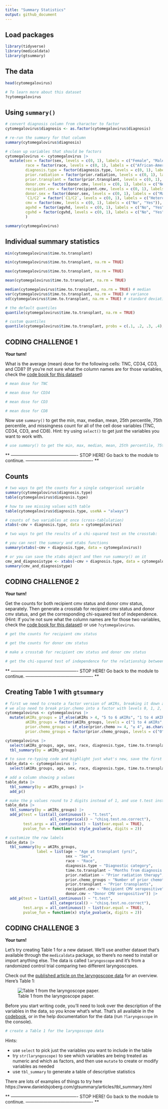 ```yaml
---
title: "Summary Statistics"
output: github_document
---
```


## Load packages

```r
library(tidyverse)
library(medicaldata) 
library(gtsummary)
```

## The data

```r
head(cytomegalovirus)
```


```r
# To learn more about this dataset
?cytomegalovirus
```

## Using `summary()`

```r
# convert diagnosis column from character to factor
cytomegalovirus$diagnosis <- as.factor(cytomegalovirus$diagnosis)

# re-run the summary for that column
summary(cytomegalovirus$diagnosis)
```

```r
# clean up variables that should be factors
cytomegalovirus <- cytomegalovirus |> 
  mutate(sex = factor(sex, levels = c(0, 1), labels = c("Female", "Male")),
         race = factor(race, levels = c(0, 1), labels = c("African-American", "White")),
         diagnosis.type = factor(diagnosis.type, levels = c(0, 1), labels = c("Lymphoid", "Myeloid")),
         prior.radiation = factor(prior.radiation, levels = c(0, 1), labels = c("No", "Yes")),
         prior.transplant = factor(prior.transplant, levels = c(0, 1), labels = c("No", "Yes")),
         donor.cmv = factor(donor.cmv, levels = c(0, 1), labels = c("Negative", "Positive")),
         recipient.cmv = factor(recipient.cmv, levels = c(0, 1), labels = c("Negative", "Positive")),
         donor.sex = factor(donor.sex, levels = c(0, 1), labels = c("Male", "Female")),
         `C1/C2` = factor(`C1/C2`, levels = c(0, 1), labels = c("Heterozygous", "Homozygous")),
         cmv = factor(cmv, levels = c(0, 1), labels = c("No", "Yes")),
         agvhd = factor(agvhd, levels = c(0, 1), labels = c("No", "Yes")),
         cgvhd = factor(cgvhd, levels = c(0, 1), labels = c("No", "Yes"))
         )

summary(cytomegalovirus)
```


## Individual summary statistics

```r
min(cytomegalovirus$time.to.transplant)

min(cytomegalovirus$time.to.transplant, na.rm = TRUE)

max(cytomegalovirus$time.to.transplant, na.rm = TRUE)

mean(cytomegalovirus$time.to.transplant, na.rm = TRUE)

median(cytomegalovirus$time.to.transplant, na.rm = TRUE) # median
var(cytomegalovirus$time.to.transplant, na.rm = TRUE) # variance
sd(cytomegalovirus$time.to.transplant, na.rm = TRUE) # standard deviation

# the default quantiles
quantile(cytomegalovirus$time.to.transplant, na.rm = TRUE) 

# custom quantiles
quantile(cytomegalovirus$time.to.transplant, probs = c(.1, .2, .3, .4), na.rm = TRUE)
```

## CODING CHALLENGE 1

**Your turn!**

What is the average (mean) dose for the following cells: TNC, CD34, CD3, and CD8? (If you're not sure what the column names are for those variables, check the [code book for this dataset](https://www.causeweb.org/tshs/datasets/Cytomegalovirus%20Data%20Dictionary.pdf))

```r
# mean dose for TNC

# mean dose for CD34

# mean dose for CD3

# mean dose for CD8

```

Now use `summary()` to get the min, max, median, mean, 25th percentile, 75th percentile, and missingness count for all of the cell dose variables (TNC, CD34, CD3, and CD8). 
Hint: try using `select()` to get just the variables you want to work with. 

```r
# use summary() to get the min, max, median, mean, 25th percentile, 75th percentile, and missingness count for all of the cell dose variables (TNC, CD34, CD3, and CD8)

```

** ---------------------------------------------- **
** STOP HERE!  Go back to the module to continue. **
** ---------------------------------------------- **

## Counts

```r
# two ways to get the counts for a single categorical variable
summary(cytomegalovirus$diagnosis.type)
table(cytomegalovirus$diagnosis.type)

# how to see missing values with table
table(cytomegalovirus$diagnosis.type, useNA = "always")
```

```r
# counts of two variables at once (cross-tablulation)
xtabs(~cmv + diagnosis.type, data = cytomegalovirus)
```

```r
# two ways to get the results of a chi-squared test on the crosstab:

# you can nest the summary and xtabs functions
summary(xtabs(~cmv + diagnosis.type, data = cytomegalovirus))

# or you can save the xtabs object and then run summary() on it
cmv_and_diagnosistype <- xtabs(~cmv + diagnosis.type, data = cytomegalovirus)
summary(cmv_and_diagnosistype)
```

## CODING CHALLENGE 2

**Your turn!** 

Get the counts for both recipient cmv status and donor cmv status, separately. Then generate a crosstab for recipient cmv status and donor cmv status, and get the corresponding chi-squared test of independence. (Hint: If you're not sure what the column names are for those two variables, check the [code book for this dataset](https://www.causeweb.org/tshs/datasets/Cytomegalovirus%20Data%20Dictionary.pdf)) or use `?cytomegalovirus`.

```r
# get the counts for recipient cmv status

# get the counts for donor cmv status

```

```r
# make a crosstab for recipient cmv status and donor cmv status

# get the chi-squared test of independence for the relationship between recipient cmv status and donor cmv status


```

** ---------------------------------------------- **
** STOP HERE!  Go back to the module to continue. **
** ---------------------------------------------- **

## Creating Table 1 with `gtsummary`

```r
# first we need to create a factor version of aKIRs, breaking it down as aKIRs 1-4 or aKIRs 5-6
# we also need to break prior.chemo into a factor with levels 0, 1, 2, 3, and ≥ 4
cytomegalovirus <- cytomegalovirus |> 
  mutate(aKIRs_groups = if_else(aKIRs > 4, "5 to 6 aKIRs", "1 to 4 aKIRs"),
         aKIRs_groups = factor(aKIRs_groups, levels = c("1 to 4 aKIRs", "5 to 6 aKIRs")),
         prior.chemo_groups = if_else(prior.chemo >= 4, "≥ 4", as.character(prior.chemo)),
         prior.chemo_groups = factor(prior.chemo_groups, levels = c("0", "1", "2", "3", "≥ 4")))
```

  
```r
cytomegalovirus |>  
  select(aKIRs_groups, age, sex, race, diagnosis.type, time.to.transplant, prior.radiation, prior.chemo_groups, prior.transplant, recipient.cmv, donor.cmv) |> 
  tbl_summary(by = aKIRs_groups) 

# to save re-typing code and highlight just what's new, save the first part
table_data <- cytomegalovirus |>  
  select(aKIRs_groups, age, sex, race, diagnosis.type, time.to.transplant, prior.radiation, prior.chemo_groups, prior.transplant, recipient.cmv, donor.cmv)
```


```r
# add a column showing p values
table_data |> 
  tbl_summary(by = aKIRs_groups) |> 
  add_p() 
```

```r
# make the p values round to 2 digits instead of 1, and use t.test instead of wilcoxon rank sum test
table_data |> 
  tbl_summary(by = aKIRs_groups) |> 
  add_p(test = list(all_continuous() ~ "t.test",
                    all_categorical() ~ "chisq.test.no.correct"),
        test.args = all_continuous() ~ list(var.equal = TRUE),
        pvalue_fun = function(x) style_pvalue(x, digits = 2)) 
```

```r
# customize the row labels
table_data |> 
  tbl_summary(by = aKIRs_groups, 
              label = list(age ~ "Age at transplant (yrs)",
                           sex ~ "Sex",
                           race ~ "Race",
                           diagnosis.type ~ "Diagnostic category",
                           time.to.transplant ~ "Months from diagnosis to transplant",
                           prior.radiation ~ "Prior radiation therapy",
                           prior.chemo_groups ~ "Number of prior chemotherapy regimens",
                           prior.transplant ~ "Prior transplants",
                           recipient.cmv ~ "Recipient CMV seropositive",
                           donor.cmv ~ "Donor CMV seropositive")) |> 
  add_p(test = list(all_continuous() ~ "t.test",
                    all_categorical() ~ "chisq.test.no.correct"),
        test.args = all_continuous() ~ list(var.equal = TRUE),
        pvalue_fun = function(x) style_pvalue(x, digits = 2)) 

```

## CODING CHALLENGE 3

**Your turn!**

Let's try creating Table 1 for a new dataset. We'll use another dataset that's available through the `medicaldata` package, so there's no need to install or import anything else. The data is called `laryngoscope` and it's from a randomized control trial comparing two different laryngoscopes.

Check out the [published article on the laryngoscope data](https://pubmed.ncbi.nlm.nih.gov/21918156/) for an overview. Here's Table 1:

![Table 1 from the laryngoscope paper.](https://journals.lww.com/anesthesia-analgesia/_layouts/15/oaks.journals/ImageView.aspx?k=anesthesia-analgesia:2011:11000:00024&i=T1-24&year=2011&issue=11000&article=00024)

Before you start writing code, you'll need to look over the description of the variables in the data, so you know what's what. That's all available in the [codebook](https://www.causeweb.org/tshs/datasets/Laryngoscope%20Data%20Dictionary.pdf), or in the help documentation for the data (run `?laryngoscope` in the console).

```r
# create a Table 1 for the laryngoscope data

```

Hints:

- use `select` to pick just the variables you want to include in the table
- try `str(laryngoscope)` to see which variables are being treated as numeric and which as factors, and then use `mutate` to create or modify variables as needed
- use `tbl_summary` to generate a table of descriptive statistics

There are lots of examples of things to try here https://www.danieldsjoberg.com/gtsummary/articles/tbl_summary.html 

** ---------------------------------------------- **
** STOP HERE!  Go back to the module to continue. **
** ---------------------------------------------- **
